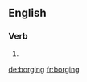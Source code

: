 ==English==

===Verb===
{{head|en}}

# {{present participle of|borg|lang=en}}

[[de:borging]]
[[fr:borging]]